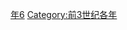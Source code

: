 {{Catnav|頁面分類|历史|歷史時代|年|前3世纪各年}}

{{catmore}}

[[Category:前260年代|年6]]
[[Category:前3世纪各年|Category:前3世纪各年]]